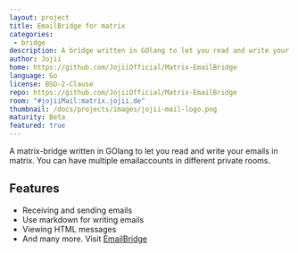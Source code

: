 ```yaml
---
layout: project
title: EmailBridge for matrix
categories:
 - bridge
description: A bridge written in GOlang to let you read and write your emails in matrix.
author: Jojii
home: https://github.com/JojiiOfficial/Matrix-EmailBridge
language: Go
license: BSD-2-Clause
repo: https://github.com/JojiiOfficial/Matrix-EmailBridge
room: "#jojiiMail:matrix.jojii.de"
thumbnail: /docs/projects/images/jojii-mail-logo.png
maturity: Beta
featured: true
---
```


A matrix-bridge written in GOlang to let you read and write your emails in matrix. You can have multiple emailaccounts in different private rooms.

## Features

- Receiving and sending emails
- Use markdown for writing emails
- Viewing HTML messages
- And many more. Visit [EmailBridge](https://github.com/JojiiOfficial/Matrix-EmailBridge)
